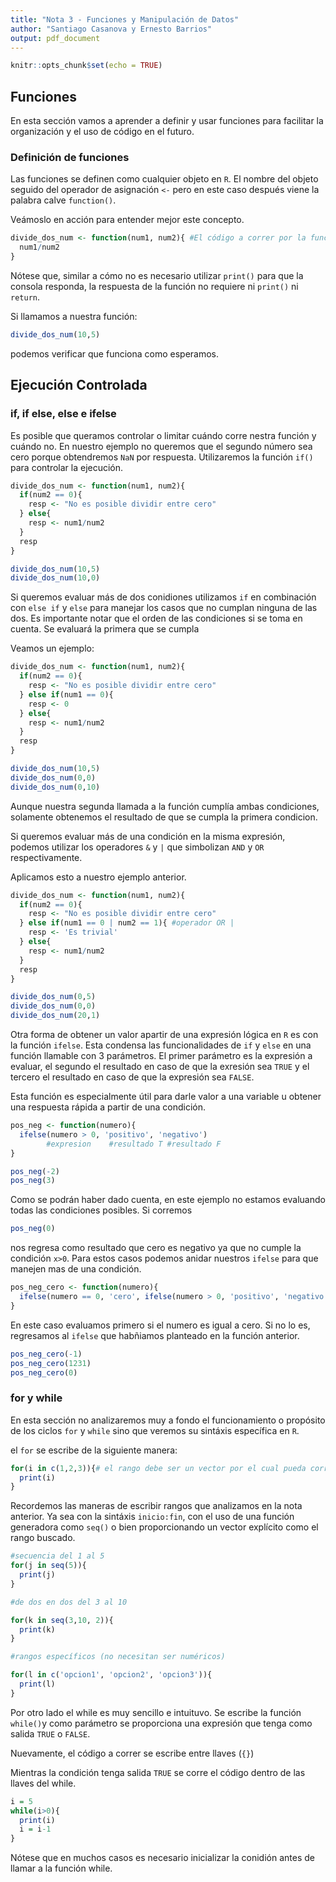 ```yaml
---
title: "Nota 3 - Funciones y Manipulación de Datos"
author: "Santiago Casanova y Ernesto Barrios"
output: pdf_document
---
```


```r
knitr::opts_chunk$set(echo = TRUE)
```

## Funciones

En esta sección vamos a aprender a definir y usar funciones para facilitar la organización y el uso de código en el futuro.

### Definición de funciones

Las funciones se definen como cualquier objeto en `R`. El nombre del objeto seguido del operador de asignación `<-` pero en este caso después viene la palabra calve `function()`.

Veámoslo en acción para entender mejor este concepto.


```r
divide_dos_num <- function(num1, num2){ #El código a correr por la función se escribe entre llaves
  num1/num2
}
```

Nótese que, similar a cómo no es necesario utilizar `print()` para que la consola responda, la respuesta de la función no requiere ni `print()` ni `return`.

Si llamamos a nuestra función:

```r
divide_dos_num(10,5)
```

podemos verificar que funciona como esperamos.

## Ejecución Controlada

### if, if else, else e ifelse
 
Es posible que queramos controlar o limitar cuándo corre nestra función y cuándo no. En nuestro ejemplo no queremos que el segundo número sea cero porque obtendremos `NaN` por respuesta. Utilizaremos la función `if()` para controlar la ejecución.

```r
divide_dos_num <- function(num1, num2){ 
  if(num2 == 0){
    resp <- "No es posible dividir entre cero"
  } else{
    resp <- num1/num2
  }
  resp
}

divide_dos_num(10,5)
divide_dos_num(10,0)
```

Si queremos evaluar más de dos conidiones utilizamos `if` en combinación con `else if` y `else` para manejar los casos que no cumplan ninguna de las dos.
Es importante notar que el orden de las condiciones si se toma en cuenta. Se evaluará la primera que se cumpla 

Veamos un ejemplo:

```r
divide_dos_num <- function(num1, num2){ 
  if(num2 == 0){
    resp <- "No es posible dividir entre cero"
  } else if(num1 == 0){
    resp <- 0
  } else{
    resp <- num1/num2
  }
  resp
}

divide_dos_num(10,5)
divide_dos_num(0,0)
divide_dos_num(0,10)
```

Aunque nuestra segunda llamada a la función cumplía ambas condiciones, solamente obtenemos el resultado de que se cumpla la primera condicion.

Si queremos evaluar más de una condición en la misma expresión, podemos utilizar los operadores `&` y `|` que simbolizan `AND` y `OR` respectivamente.

Aplicamos esto a nuestro ejemplo anterior.

```r
divide_dos_num <- function(num1, num2){ 
  if(num2 == 0){
    resp <- "No es posible dividir entre cero"
  } else if(num1 == 0 | num2 == 1){ #operador OR |
    resp <- 'Es trivial'
  } else{
    resp <- num1/num2
  }
  resp
}

divide_dos_num(0,5)
divide_dos_num(0,0)
divide_dos_num(20,1)
```


Otra forma de obtener un valor apartir de una expresión lógica en `R` es con la función `ifelse`. Esta condensa las funcionalidades de `if` y `else` en una función llamable con 3 parámetros. El primer parámetro es la expresión a evaluar, el segundo el resultado en caso de que la exresión sea `TRUE` y el tercero el resultado en caso de que la expresión sea `FALSE`. 

Esta función es especialmente útil para darle valor a una variable u obtener una respuesta rápida a partir de una condición.

```r
pos_neg <- function(numero){
  ifelse(numero > 0, 'positivo', 'negativo')
        #expresion    #resultado T #resultado F
}

pos_neg(-2)
pos_neg(3)

```

Como se podrán haber dado cuenta, en este ejemplo no estamos evaluando todas las condiciones posibles. Si corremos
```r
pos_neg(0)
```
nos regresa como resultado que cero es negativo ya que no cumple la condición `x>0`.
Para estos casos podemos anidar nuestros `ifelse` para que manejen mas de una condición.

```r
pos_neg_cero <- function(numero){
  ifelse(numero == 0, 'cero', ifelse(numero > 0, 'positivo', 'negativo'))
}
```

En este caso evaluamos primero si el numero es igual a cero. Si no lo es, regresamos al `ifelse` que habñiamos planteado en la función anterior.

```r
pos_neg_cero(-1)
pos_neg_cero(1231)
pos_neg_cero(0)
```

### for y while

En esta sección no analizaremos muy a fondo el funcionamiento o propósito de los ciclos `for` y `while` sino que veremos su sintáxis específica en `R`.

el `for` se escribe de la siguiente manera:
```r
for(i in c(1,2,3)){# el rango debe ser un vector por el cual pueda correr la i
  print(i)
} 
```


Recordemos las maneras de escribir rangos que analizamos en la nota anterior. Ya sea con la sintáxis `inicio:fin`, con el uso de una función generadora como `seq()` o bien proporcionando un vector explícito como el rango buscado.

```r
#secuencia del 1 al 5
for(j in seq(5)){
  print(j)
}

#de dos en dos del 3 al 10

for(k in seq(3,10, 2)){
  print(k)
}

#rangos específicos (no necesitan ser numéricos)

for(l in c('opcion1', 'opcion2', 'opcion3')){
  print(l)
}
```

Por otro lado el while es muy sencillo e intuituvo. Se escribe la función `while()`y como parámetro se proporciona una expresión que tenga como salida `TRUE` o `FALSE`.

Nuevamente, el código a correr se escribe entre llaves (`{}`)

Mientras la condición tenga salida `TRUE` se corre el código dentro de las llaves del while.

```r
i = 5
while(i>0){
  print(i)
  i = i-1
}
```

Nótese que en muchos casos es necesario inicializar la conidión antes de llamar a la función while.


